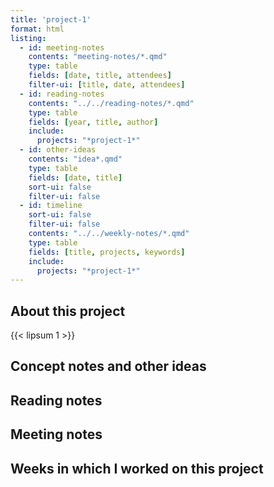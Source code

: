 ```yaml
---
title: 'project-1'
format: html
listing:
  - id: meeting-notes
    contents: "meeting-notes/*.qmd"
    type: table
    fields: [date, title, attendees]
    filter-ui: [title, date, attendees]
  - id: reading-notes
    contents: "../../reading-notes/*.qmd"
    type: table
    fields: [year, title, author]
    include:
      projects: "*project-1*"
  - id: other-ideas
    contents: "idea*.qmd"
    type: table
    fields: [date, title]
    sort-ui: false
    filter-ui: false
  - id: timeline
    sort-ui: false
    filter-ui: false
    contents: "../../weekly-notes/*.qmd"
    type: table
    fields: [title, projects, keywords]
    include:
      projects: "*project-1*"
---
```


## About this project

{{< lipsum 1 >}}


## Concept notes and other ideas

:::{#other-ideas}
:::


## Reading notes

:::{#reading-notes}
:::

## Meeting notes

:::{#meeting-notes}
:::

## Weeks in which I worked on this project

:::{#timeline}
:::
